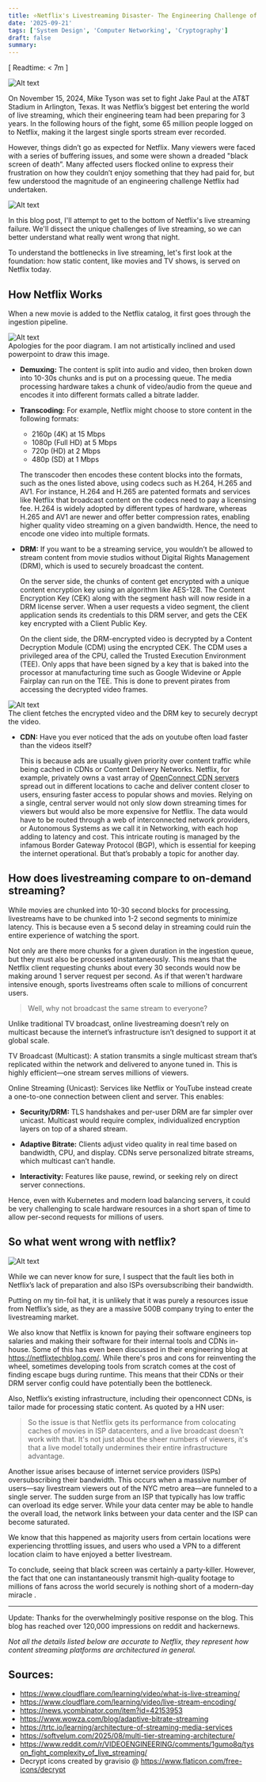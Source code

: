 ```yaml
---
title: ⭐Netflix's Livestreaming Disaster- The Engineering Challenge of Streaming at Scale
date: '2025-09-21'
tags: ['System Design', 'Computer Networking', 'Cryptography']
draft: false
summary:
---
```


[ Readtime: \< 7m ]


<div style={{ display: 'flex', justifyContent: 'center' }}>
  <img src="/static/images/tyson-v-paul.png" alt="Alt text" style={{ width: '50%' }} />
</div>

On November 15, 2024, Mike Tyson was set to fight Jake Paul at the AT&T Stadium in Arlington, Texas. It was Netflix’s biggest bet entering the world of live streaming, which their engineering team had been preparing for 3 years. In the following hours of the fight, some 65 million people logged on to Netflix, making it the largest single sports stream ever recorded.


However, things didn’t go as expected for Netflix. Many viewers were faced with a series of buffering issues, and some were shown a dreaded "black screen of death”. Many affected users flocked online to express their frustration on how they couldn’t enjoy something that they had paid for, but few understood the magnitude of an engineering challenge Netflix had undertaken.

<div style={{ display: 'flex', justifyContent: 'center' }}>
  <img src="/static/images/netflix-tv.png" alt="Alt text" style={{ width: '75%' }} />
</div>

In this blog post, I'll attempt to get to the bottom of Netflix's live streaming failure. We'll dissect the unique challenges of live streaming, so we can better understand what really went wrong that night.


To understand the bottlenecks in live streaming, let's first look at the foundation: how static content, like movies and TV shows, is served on Netflix today.

## How Netflix Works

When a new movie is added to the Netflix catalog, it first goes through the ingestion pipeline.

<div style={{ display: 'flex', justifyContent: 'center' }}>
  <img src="/static/images/content-ingestion.png" alt="Alt text" style={{ width: '120%' }} />
</div>
<span style={{ color: 'grey', fontSize: '0.8em', display: 'block', textAlign: 'center' }}>
  Apologies for the poor diagram. I am not artistically inclined and used powerpoint to draw this image.
</span>


 - __Demuxing:__  The content is split into audio and video, then broken down into 10-30s chunks and is put on a processing queue. The media processing hardware takes a chunk of video/audio from the queue and encodes it into different formats called a bitrate ladder.
 - __Transcoding:__ For example, Netflix might choose to store content in the following formats:
    - 2160p (4K) at 15 Mbps
    - 1080p (Full HD) at 5 Mbps
    - 720p (HD) at 2 Mbps
    - 480p (SD) at 1 Mbps

    The transcoder then encodes these content blocks into the formats, such as the ones listed above, using codecs such as H.264, H.265 and AV1. For instance, H.264 and H.265 are patented formats and services like Netflix that broadcast content on the codecs need to pay a licensing fee. H.264 is widely adopted by different types of hardware, whereas H.265 and AV1 are newer and offer better compression rates, enabling higher quality video streaming on a given bandwidth. Hence, the need to encode one video into multiple formats. 
 - __DRM:__ If you want to be a streaming service, you wouldn’t be allowed to stream content from movie studios without Digital Rights Management (DRM), which is used to securely broadcast the content.
   
   On the server side, the chunks of content get encrypted with a unique content encryption key using an algorithm like AES-128. The Content Encryption Key (CEK) along with the segment hash will now reside in a DRM license server. When a user requests a video segment, the client application sends its  credentials to this DRM server, and gets the CEK key encrypted with a Client Public Key. 

   On the client side, the DRM-encrypted video is decrypted by a Content Decryption Module (CDM) using the encrypted CEK. The CDM uses a privileged area of the CPU, called the Trusted Execution Environment (TEE). Only apps that have been signed by a key that is baked into the processor at manufacturing time such as Google Widevine or Apple Fairplay can run on the TEE. This is done to prevent pirates from accessing the decrypted video frames. 

  <div style={{ display: 'flex', justifyContent: 'center' }}>
  <img src="/static/images/decryption.png" alt="Alt text" style={{ width: '120%' }} />
  </div>
  <span style={{ color: 'grey', fontSize: '0.8em', display: 'block', textAlign: 'center' }}>
  The client fetches the encrypted video and the DRM key to securely decrypt the video.
  </span>

 - __CDN:__ Have you ever noticed that the ads on youtube often load faster than the videos itself? 

   This is because ads are usually given priority over content traffic while being cached in CDNs or Content Delivery Networks. Netflix, for example, privately owns a vast array of [OpenConnect CDN servers](https://openconnect.netflix.com/en/?utm_referrer=https://www.google.com/) spread out in different locations to cache and deliver content closer to users, ensuring faster access to popular shows and movies. Relying on a single, central server would not only slow down streaming times for viewers but would also be more expensive for Netflix. The data would have to be routed through a web of interconnected network providers, or Autonomous Systems as we call it in Networking, with each hop adding to latency and cost. This intricate routing is managed by the infamous Border Gateway Protocol (BGP), which is essential for keeping the internet operational. But that’s probably a topic for another day.

## How does livestreaming compare to on-demand streaming?
While movies are chunked into 10-30 second blocks for processing, livestreams have to be chunked into 1-2 second segments to minimize latency. This is because even a 5 second delay in streaming could ruin the entire experience of watching the sport.

Not only are there more chunks for a given duration in the ingestion queue, but they must also be processed instantaneously. This means that the Netflix client requesting chunks about every 30 seconds would now be making around 1 server request per second. As if that weren't hardware intensive enough, sports livestreams often scale to millions of concurrent users.

> Well, why not broadcast the same stream to everyone?

Unlike traditional TV broadcast, online livestreaming doesn’t rely on multicast because the internet’s infrastructure isn’t designed to support it at global scale.

TV Broadcast (Multicast): A station transmits a single multicast stream that’s replicated within the network and delivered to anyone tuned in. This is highly efficient—one stream serves millions of viewers.

Online Streaming (Unicast): Services like Netflix or YouTube instead create a one-to-one connection between client and server. This enables:
 - __Security/DRM:__ TLS handshakes and per-user DRM are far simpler over unicast. Multicast would require complex, individualized encryption layers on top of a shared stream.

 - __Adaptive Bitrate:__ Clients adjust video quality in real time based on bandwidth, CPU, and display. CDNs serve personalized bitrate streams, which multicast can’t handle.

 - __Interactivity:__ Features like pause, rewind, or seeking rely on direct server connections.

Hence, even with Kubernetes and modern load balancing servers, it could be very challenging to scale hardware resources in a short span of time to allow per-second requests for millions of users.


## So what went wrong with netflix?

  <div style={{ display: 'flex', justifyContent: 'center' }}>
  <img src="/static/images/angry-fan.png" alt="Alt text" style={{ width: '120%' }} />
  </div>

While we can never know for sure, I suspect that the fault lies both in Netflix’s lack of preparation and also ISPs oversubscribing their bandwidth.

Putting on my tin-foil hat, it is unlikely that it was purely a resources issue from Netflix’s side, as they are a massive 500B company trying to enter the livestreaming market.

We also know that Netflix is known for paying their software engineers top salaries and making their software for their internal tools and CDNs in-house. Some of this has even been discussed in their engineering blog at https://netflixtechblog.com/. While there's pros and cons for reinventing the wheel, sometimes developing tools from scratch comes at the cost of finding escape bugs during runtime. This means that their CDNs or their DRM server config could have potentially been the bottleneck. 

Also, Netflix’s existing infrastructure, including their openconnect CDNs, is tailor made for processing static content. As quoted by a HN user:

>So the issue is that Netflix gets its performance from colocating caches of movies in ISP datacenters, and a live broadcast doesn't work with that. It's not just about the sheer numbers of viewers, it's that a live model totally undermines their entire infrastructure advantage.


Another issue arises because of internet service providers (ISPs) oversubscribing their bandwidth. This occurs when a massive number of users—say livestream viewers out of the NYC metro area—are funneled to a single server. The sudden surge from an ISP that typically has low traffic can overload its edge server. While your data center may be able to handle the overall load, the network links between your data center and the ISP can become saturated. 

We know that this happened as majority users from certain locations were experiencing throttling issues, and users who used a VPN to a different location claim to have enjoyed a better livestream.

To conclude, seeing that black screen was certainly a party-killer. However, the fact that one can instantaneously transmit high-quality footage to millions of fans across the world securely is nothing short of a modern-day miracle .

___

Update: Thanks for the overwhelmingly positive response on the blog. This blog has reached over 120,000 impressions on reddit and hackernews. 

<BlogNewsletterForm title="Get an email when the next blog is published! No spam." />

*Not all the details listed below are accurate to Netflix, they represent how content streaming platforms are architectured in general.*
## Sources: 

 - https://www.cloudflare.com/learning/video/what-is-live-streaming/
 - https://www.cloudflare.com/learning/video/live-stream-encoding/
 - https://news.ycombinator.com/item?id=42153953
 - https://www.wowza.com/blog/adaptive-bitrate-streaming
 - https://trtc.io/learning/architecture-of-streaming-media-services
 - https://softvelum.com/2025/08/multi-tier-streaming-architecture/
 - https://www.reddit.com/r/VIDEOENGINEERING/comments/1gumo8q/tyson_fight_complexity_of_live_streaming/
 - Decrypt icons created by gravisio @ https://www.flaticon.com/free-icons/decrypt

